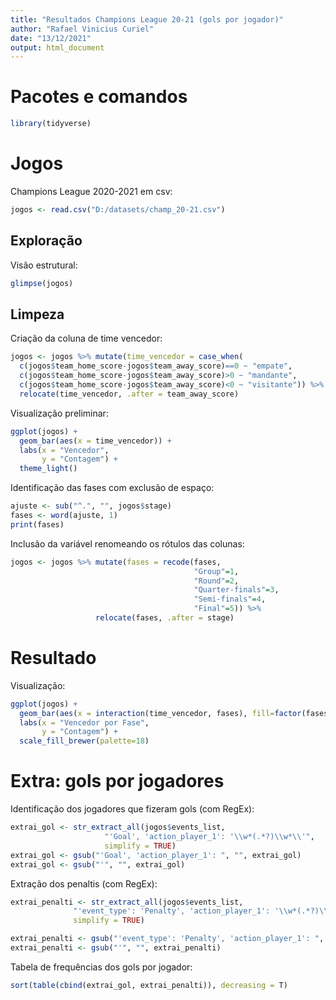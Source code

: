 ```yaml
---
title: "Resultados Champions League 20-21 (gols por jogador)"
author: "Rafael Vinicius Curiel"
date: "13/12/2021"
output: html_document
---
```


# Pacotes e comandos

```r
library(tidyverse)
```



# Jogos

Champions League 2020-2021 em csv:
```r
jogos <- read.csv("D:/datasets/champ_20-21.csv")
```



## Exploração

Visão estrutural:
```r
glimpse(jogos)
```



## Limpeza

Criação da coluna de time vencedor:
```r
jogos <- jogos %>% mutate(time_vencedor = case_when(
  c(jogos$team_home_score-jogos$team_away_score)==0 ~ "empate",
  c(jogos$team_home_score-jogos$team_away_score)>0 ~ "mandante",
  c(jogos$team_home_score-jogos$team_away_score)<0 ~ "visitante")) %>% 
  relocate(time_vencedor, .after = team_away_score)
```


Visualização preliminar:
```r
ggplot(jogos) + 
  geom_bar(aes(x = time_vencedor)) + 
  labs(x = "Vencedor",
       y = "Contagem") + 
  theme_light()
```


Identificação das fases com exclusão de espaço:
```r
ajuste <- sub("^.", "", jogos$stage)
fases <- word(ajuste, 1)
print(fases)
```


Inclusão da variável renomeando os rótulos das colunas:
```r
jogos <- jogos %>% mutate(fases = recode(fases,
                                         "Group"=1,
                                         "Round"=2,
                                         "Quarter-finals"=3,
                                         "Semi-finals"=4,
                                         "Final"=5)) %>% 
                   relocate(fases, .after = stage)
```



# Resultado

Visualização:
```r
ggplot(jogos) + 
  geom_bar(aes(x = interaction(time_vencedor, fases), fill=factor(fases))) + 
  labs(x = "Vencedor por Fase",
       y = "Contagem") + 
  scale_fill_brewer(palette=18)
```



# Extra: gols por jogadores

Identificação dos jogadores que fizeram gols (com RegEx):
```r
extrai_gol <- str_extract_all(jogos$events_list, 
                     "'Goal', 'action_player_1': '\\w*(.*?)\\w*\\'",
                     simplify = TRUE)
extrai_gol <- gsub("'Goal', 'action_player_1': ", "", extrai_gol)
extrai_gol <- gsub("'", "", extrai_gol)
```


Extração dos penaltis (com RegEx):
```r
extrai_penalti <- str_extract_all(jogos$events_list,
              "'event_type': 'Penalty', 'action_player_1': '\\w*(.*?)\\w*\\'",
              simplify = TRUE)

extrai_penalti <- gsub("'event_type': 'Penalty', 'action_player_1': ", "", extrai_penalti)
extrai_penalti <- gsub("'", "", extrai_penalti)
```


Tabela de frequências dos gols por jogador:
```r
sort(table(cbind(extrai_gol, extrai_penalti)), decreasing = T)
```